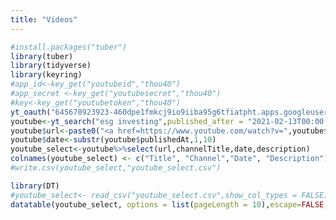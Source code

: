 ```yaml
---
title: "Videos"
---
```


```r
#install.packages("tuber")
library(tuber)
library(tidyverse)
library(keyring)
#app_id<-key_get("youtubeid","thou40")
#app_secret <-key_get("youtubesecret","thou40")
#key<-key_get("youtubetoken","thou40")
yt_oauth("645678923923-460dpe1fmkcj9io9iiba95g6tfiatpht.apps.googleusercontent.com","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",token="AIzaSyDu02YywvOwJXt12Erqauubv4P_Nz-_q-0")
youtube<-yt_search("esg investing",published_after = "2021-02-13T00:00:00Z")
youtube$url<-paste0("<a href=https://www.youtube.com/watch?v=",youtube$video_id,">",youtube$title,"</a>")
youtube$date<-substr(youtube$publishedAt,1,10)
youtube_select<-youtube%>%select(url,channelTitle,date,description)
colnames(youtube_select) <- c("Title", "Channel","Date", "Description")
#write.csv(youtube_select,"youtube_select.csv")
```

```r
library(DT)
#youtube_select<- read_csv("youtube_select.csv",show_col_types = FALSE)
datatable(youtube_select, options = list(pageLength = 10),escape=FALSE, class = 'cell-border stripe')
```
